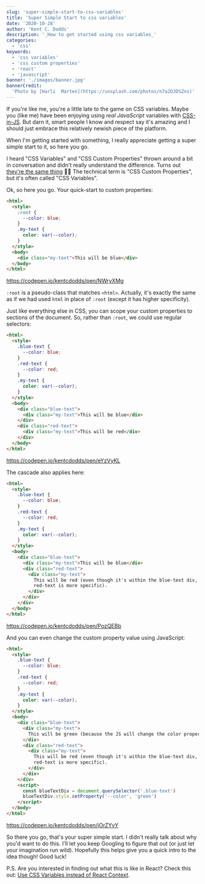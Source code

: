 ```yaml
---
slug: 'super-simple-start-to-css-variables'
title: 'Super Simple Start to css variables'
date: '2020-10-28'
author: 'Kent C. Dodds'
description: '_How to get started using css variables_'
categories:
  - 'css'
keywords:
  - 'css variables'
  - 'css custom properties'
  - 'react'
  - 'javascript'
banner: './images/banner.jpg'
bannerCredit:
  'Photo by [Harli  Marten](https://unsplash.com/photos/n7a2OJDSZns)'
---
```


If you're like me, you're a little late to the game on CSS variables. Maybe you
(like me) have been enjoying using _real JavaScript_ variables with
[CSS-in-JS](https://emotion.sh). But darn it, smart people I know and respect
say it's amazing and I should just embrace this relatively newish piece of the
platform.

When I'm getting started with something, I really appreciate getting a super
simple start to it, so here you go.

I heard "CSS Variables" and "CSS Custom Properties" thrown around a bit in
conversation and didn't really understand the difference. Turns out
[they're the same thing](https://developer.mozilla.org/en-US/docs/Web/CSS/Using_CSS_custom_properties)
🤦‍♂️ The technical term is "CSS Custom Properties", but it's often called "CSS
Variables".

Ok, so here you go. Your quick-start to custom properties:

```html
<html>
  <style>
    :root {
      --color: blue;
    }
    .my-text {
      color: var(--color);
    }
  </style>
  <body>
    <div class="my-text">This will be blue</div>
  </body>
</html>
```

https://codepen.io/kentcdodds/pen/NWryXMg

`:root` is a pseudo-class that matches `<html>`. Actually, it's exactly the same
as if we had used `html` in place of `:root` (except it has higher specificity).

Just like everything else in CSS, you can scope your custom properties to
sections of the document. So, rather than `:root`, we could use regular
selectors:

```html
<html>
  <style>
    .blue-text {
      --color: blue;
    }
    .red-text {
      --color: red;
    }
    .my-text {
      color: var(--color);
    }
  </style>
  <body>
    <div class="blue-text">
      <div class="my-text">This will be blue</div>
    </div>
    <div class="red-text">
      <div class="my-text">This will be red</div>
    </div>
  </body>
</html>
```

https://codepen.io/kentcdodds/pen/eYzVyKL

The cascade also applies here:

```html
<html>
  <style>
    .blue-text {
      --color: blue;
    }
    .red-text {
      --color: red;
    }
    .my-text {
      color: var(--color);
    }
  </style>
  <body>
    <div class="blue-text">
      <div class="my-text">This will be blue</div>
      <div class="red-text">
        <div class="my-text">
          This will be red (even though it's within the blue-text div, the
          red-text is more specific).
        </div>
      </div>
    </div>
  </body>
</html>
```

https://codepen.io/kentcdodds/pen/PozQEBb

And you can even change the custom property value using JavaScript:

```html
<html>
  <style>
    .blue-text {
      --color: blue;
    }
    .red-text {
      --color: red;
    }
    .my-text {
      color: var(--color);
    }
  </style>
  <body>
    <div class="blue-text">
      <div class="my-text">
        This will be green (because the JS will change the color property)
      </div>
      <div class="red-text">
        <div class="my-text">
          This will be red (even though it's within the blue-text div, the
          red-text is more specific).
        </div>
      </div>
    </div>
    <script>
      const blueTextDiv = document.querySelector('.blue-text')
      blueTextDiv.style.setProperty('--color', 'green')
    </script>
  </body>
</html>
```

https://codepen.io/kentcdodds/pen/jOrZYvY

So there you go, that's your super simple start. I didn't really talk about why
you'd want to do this. I'll let you keep Googling to figure that out (or just
let your imagination run wild). Hopefully this helps give you a quick intro to
the idea though! Good luck!

P.S. Are you interested in finding out what this is like in React? Check this
out:
[Use CSS Variables instead of React Context](https://epicreact.dev/css-variables).
